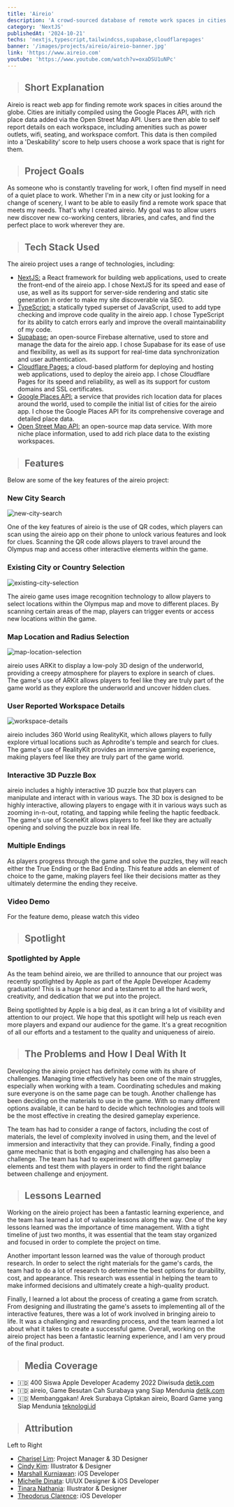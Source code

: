 ```yaml
---
title: 'Aireio'
description: 'A crowd-sourced database of remote work spaces in cities around the globe.  Discover new co-working centers, libraries, and cafes.'
category: 'NextJS'
publishedAt: '2024-10-21'
techs: 'nextjs,typescript,tailwindcss,supabase,cloudflarepages'
banner: '/images/projects/aireio/aireio-banner.jpg'
link: 'https://www.aireio.com'
youtube: 'https://www.youtube.com/watch?v=oxaDSU1uNPc'
---
```


> ## Short Explanation

Aireio is react web app for finding remote work spaces in cities around the globe. Cities are initially compiled using the Google Places API, with rich place data added via the Open Street Map API. Users are then able to self report details on each workspace, including amenities such as power outlets, wifi, seating, and workspace comfort. This data is then compiled into a 'Deskability' score to help users choose a work space that is right for them.

> ## Project Goals

As someone who is constantly traveling for work, I often find myself in need of a quiet place to work. Whether I'm in a new city or just looking for a change of scenery, I want to be able to easily find a remote work space that meets my needs. That's why I created aireio. My goal was to allow users new discover new co-working centers, libraries, and cafes, and find the perfect place to work wherever they are.

> ## Tech Stack Used

<div className='not-prose mt-2'>
  <TechIcons
    techs={['nextjs', 'react', 'typescript', 'supabase', 'cloudflarepages']}
  />
</div>

The aireio project uses a range of technologies, including:

- [NextJS:](https://www.nextjs.org/) a React framework for building web applications, used to create the front-end of the aireio app. I chose NextJS for its speed and ease of use, as well as its support for server-side rendering and static site generation in order to make my site discoverable via SEO.
- [TypeScript:](https://www.typescriptlang.org/) a statically typed superset of JavaScript, used to add type checking and improve code quality in the aireio app. I chose TypeScript for its ability to catch errors early and improve the overall maintainability of my code.
- [Supabase:](https://supabase.com/) an open-source Firebase alternative, used to store and manage the data for the aireio app. I chose Supabase for its ease of use and flexibility, as well as its support for real-time data synchronization and user authentication.
- [Cloudflare Pages:](https://www.cloudflare.com/) a cloud-based platform for deploying and hosting web applications, used to deploy the aireio app. I chose Cloudflare Pages for its speed and reliability, as well as its support for custom domains and SSL certificates.
- [Google Places API:](https://developers.google.com/maps) a service that provides rich location data for places around the world, used to compile the initial list of cities for the aireio app. I chose the Google Places API for its comprehensive coverage and detailed place data.
- [Open Street Map API:](https://www.openstreetmap.org/) an open-source map data service. With more niche place information, used to add rich place data to the existing workspaces.

> ## Features

Below are some of the key features of the aireio project:

### New City Search

<Image
  src='/images/projects/aireio/aireio-city-search.jpg'
  alt='new-city-search'
  width={1280}
  height={720}
/>

One of the key features of aireio is the use of QR codes, which players can scan using the aireio app on their phone to unlock various features and look for clues. Scanning the QR code allows players to travel around the Olympus map and access other interactive elements within the game.

### Existing City or Country Selection

<Image
  src='/images/projects/aireio/aireio-cities-countries.jpg'
  alt='existing-city-selection'
  width={1280}
  height={720}
/>

The aireio game uses image recognition technology to allow players to select locations within the Olympus map and move to different places. By scanning certain areas of the map, players can trigger events or access new locations within the game.

### Map Location and Radius Selection

<Image
  src='/images/projects/aireio/aireio-map-filters.jpg'
  alt='map-location-selection'
  width={1280}
  height={720}
/>

aireio uses ARKit to display a low-poly 3D design of the underworld, providing a creepy atmosphere for players to explore in search of clues. The game's use of ARKit allows players to feel like they are truly part of the game world as they explore the underworld and uncover hidden clues.

### User Reported Workspace Details

<Image
  src='/images/projects/aireio/aireio-workspace-page.jpg'
  alt='workspace-details'
  width={1280}
  height={720}
/>

aireio includes 360 World using RealityKit, which allows players to fully explore virtual locations such as Aphrodite's temple and search for clues. The game's use of RealityKit provides an immersive gaming experience, making players feel like they are truly part of the game world.

### Interactive 3D Puzzle Box

aireio includes a highly interactive 3D puzzle box that players can manipulate and interact with in various ways. The 3D box is designed to be highly interactive, allowing players to engage with it in various ways such as zooming in-n-out, rotating, and tapping while feeling the haptic feedback. The game's use of SceneKit allows players to feel like they are actually opening and solving the puzzle box in real life.

### Multiple Endings

As players progress through the game and solve the puzzles, they will reach either the True Ending or the Bad Ending. This feature adds an element of choice to the game, making players feel like their decisions matter as they ultimately determine the ending they receive.

### Video Demo

For the feature demo, please watch this video

<LiteYouTubeEmbed
  id='oxaDSU1uNPc'
  poster='maxresdefault'
  title='aireio Features'
  noCookie={true}
/>

> ## Spotlight

### Spotlighted by Apple

<CustomImg
  mdx
  publicId='/projects/aireio/spotlight_k0ztmg'
  alt='spotlight'
  width={2812}
  height={1305}
/>

As the team behind aireio, we are thrilled to announce that our project was recently spotlighted by Apple as part of the Apple Developer Academy graduation! This is a huge honor and a testament to all the hard work, creativity, and dedication that we put into the project.

Being spotlighted by Apple is a big deal, as it can bring a lot of visibility and attention to our project. We hope that this spotlight will help us reach even more players and expand our audience for the game. It's a great recognition of all our efforts and a testament to the quality and uniqueness of aireio.

> ## The Problems and How I Deal With It

Developing the aireio project has definitely come with its share of challenges. Managing time effectively has been one of the main struggles, especially when working with a team. Coordinating schedules and making sure everyone is on the same page can be tough. Another challenge has been deciding on the materials to use in the game. With so many different options available, it can be hard to decide which technologies and tools will be the most effective in creating the desired gameplay experience.

The team has had to consider a range of factors, including the cost of materials, the level of complexity involved in using them, and the level of immersion and interactivity that they can provide. Finally, finding a good game mechanic that is both engaging and challenging has also been a challenge. The team has had to experiment with different gameplay elements and test them with players in order to find the right balance between challenge and enjoyment.

> ## Lessons Learned

Working on the aireio project has been a fantastic learning experience, and the team has learned a lot of valuable lessons along the way. One of the key lessons learned was the importance of time management. With a tight timeline of just two months, it was essential that the team stay organized and focused in order to complete the project on time.

Another important lesson learned was the value of thorough product research. In order to select the right materials for the game's cards, the team had to do a lot of research to determine the best options for durability, cost, and appearance. This research was essential in helping the team to make informed decisions and ultimately create a high-quality product.

Finally, I learned a lot about the process of creating a game from scratch. From designing and illustrating the game's assets to implementing all of the interactive features, there was a lot of work involved in bringing aireio to life. It was a challenging and rewarding process, and the team learned a lot about what it takes to create a successful game. Overall, working on the aireio project has been a fantastic learning experience, and I am very proud of the final product.

> ## Media Coverage

- 🇮🇩 400 Siswa Apple Developer Academy 2022 Diwisuda [detik.com](https://inet.detik.com/cyberlife/d-6462560/400-siswa-apple-developer-academy-2022-diwisuda)
- 🇮🇩 aireio, Game Besutan Cah Surabaya yang Siap Mendunia [detik.com](https://inet.detik.com/cyberlife/d-6476184/aireio-game-besutan-cah-surabaya-yang-siap-mendunia)
- 🇮🇩 Membanggakan! Arek Surabaya Ciptakan aireio, Board Game yang Siap Mendunia [teknologi.id](https://teknologi.id/aplikasi/membanggakan-arek-surabaya-ciptakan-aireio-board-game-yang-siap-mendunia)

> ## Attribution

<CustomImg
  mdx
  publicId='/projects/aireio/aireio-team_xasifv'
  alt='aireio-team'
  width={4032}
  height={3024}
/>

Left to Right

- [Charisel Lim](https://www.linkedin.com/in/charisel/): Project Manager & 3D Designer
- [Cindy Kim](https://www.linkedin.com/in/cindy-cecilia-kim/): Illustrator & Designer
- [Marshall Kurniawan](https://www.linkedin.com/in/marshallok/): iOS Developer
- [Michelle Dinata](https://www.linkedin.com/in/michelle-alexandra-b85740193/): UI/UX Designer & iOS Developer
- [Tinara Nathania](https://www.linkedin.com/in/tinara-wiryonoputro-59773b193/): Illustrator & Designer
- [Theodorus Clarence](https://www.linkedin.com/in/theodorus-clarence/): iOS Developer
